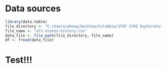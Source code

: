 # Data sources

```r
library(data.table)
file_directory <- "C:/Users/wkong/Desktop/Columbia/STAT 5702 Exploratory Data Analysis/Final Project"
file_name <- "all-states-history.csv"
data_file <- file.path(file_directory, file_name)
df <- fread(data_file)
```

# Test!!!